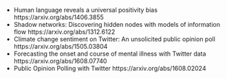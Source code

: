  
 - Human language reveals a universal positivity bias https://arxiv.org/abs/1406.3855 
 - Shadow networks: Discovering hidden nodes with models of information flow https://arxiv.org/abs/1312.6122 
 - Climate change sentiment on Twitter: An unsolicited public opinion poll https://arxiv.org/abs/1505.03804
 - Forecasting the onset and course of mental illness with Twitter data https://arxiv.org/abs/1608.07740
 - Public Opinion Polling with Twitter https://arxiv.org/abs/1608.02024

